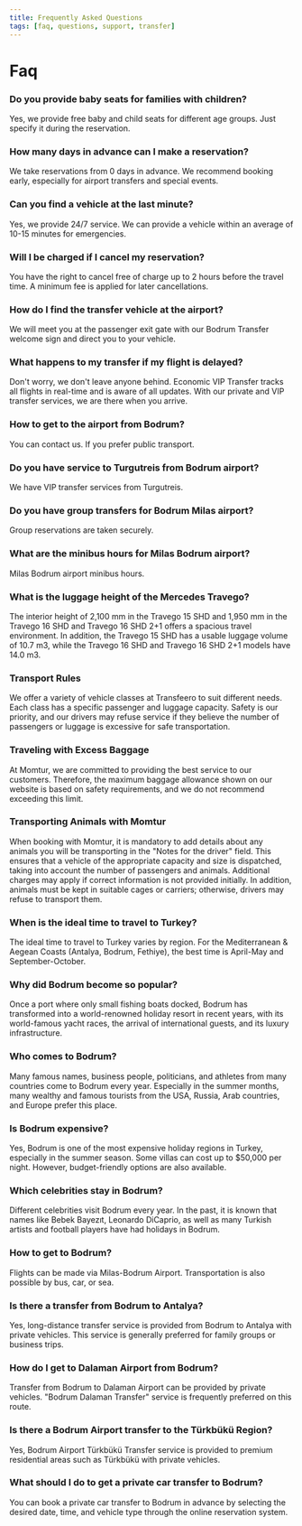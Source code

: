 ```yaml
---
title: Frequently Asked Questions
tags: [faq, questions, support, transfer]
---
```


# Faq

### Do you provide baby seats for families with children?
Yes, we provide free baby and child seats for different age groups. Just specify it during the reservation.

### How many days in advance can I make a reservation?
We take reservations from 0 days in advance. We recommend booking early, especially for airport transfers and special events.

### Can you find a vehicle at the last minute?
Yes, we provide 24/7 service. We can provide a vehicle within an average of 10-15 minutes for emergencies.

### Will I be charged if I cancel my reservation?
You have the right to cancel free of charge up to 2 hours before the travel time. A minimum fee is applied for later cancellations.

### How do I find the transfer vehicle at the airport?
We will meet you at the passenger exit gate with our Bodrum Transfer welcome sign and direct you to your vehicle.

### What happens to my transfer if my flight is delayed?
Don't worry, we don't leave anyone behind. Economic VIP Transfer tracks all flights in real-time and is aware of all updates. With our private and VIP transfer services, we are there when you arrive.

### How to get to the airport from Bodrum?
You can contact us. If you prefer public transport.

### Do you have service to Turgutreis from Bodrum airport?
We have VIP transfer services from Turgutreis.

### Do you have group transfers for Bodrum Milas airport?
Group reservations are taken securely.

### What are the minibus hours for Milas Bodrum airport?
Milas Bodrum airport minibus hours.

### What is the luggage height of the Mercedes Travego?
The interior height of 2,100 mm in the Travego 15 SHD and 1,950 mm in the Travego 16 SHD and Travego 16 SHD 2+1 offers a spacious travel environment. In addition, the Travego 15 SHD has a usable luggage volume of 10.7 m3, while the Travego 16 SHD and Travego 16 SHD 2+1 models have 14.0 m3.

### Transport Rules
We offer a variety of vehicle classes at Transfeero to suit different needs. Each class has a specific passenger and luggage capacity. Safety is our priority, and our drivers may refuse service if they believe the number of passengers or luggage is excessive for safe transportation.

### Traveling with Excess Baggage
At Momtur, we are committed to providing the best service to our customers. Therefore, the maximum baggage allowance shown on our website is based on safety requirements, and we do not recommend exceeding this limit.

### Transporting Animals with Momtur
When booking with Momtur, it is mandatory to add details about any animals you will be transporting in the "Notes for the driver" field. This ensures that a vehicle of the appropriate capacity and size is dispatched, taking into account the number of passengers and animals. Additional charges may apply if correct information is not provided initially. In addition, animals must be kept in suitable cages or carriers; otherwise, drivers may refuse to transport them.

### When is the ideal time to travel to Turkey?
The ideal time to travel to Turkey varies by region. For the Mediterranean & Aegean Coasts (Antalya, Bodrum, Fethiye), the best time is April-May and September-October.

### Why did Bodrum become so popular?
Once a port where only small fishing boats docked, Bodrum has transformed into a world-renowned holiday resort in recent years, with its world-famous yacht races, the arrival of international guests, and its luxury infrastructure.

### Who comes to Bodrum?
Many famous names, business people, politicians, and athletes from many countries come to Bodrum every year. Especially in the summer months, many wealthy and famous tourists from the USA, Russia, Arab countries, and Europe prefer this place.

### Is Bodrum expensive?
Yes, Bodrum is one of the most expensive holiday regions in Turkey, especially in the summer season. Some villas can cost up to $50,000 per night. However, budget-friendly options are also available.

### Which celebrities stay in Bodrum?
Different celebrities visit Bodrum every year. In the past, it is known that names like Bebek Bayezıt, Leonardo DiCaprio, as well as many Turkish artists and football players have had holidays in Bodrum.

### How to get to Bodrum?
Flights can be made via Milas-Bodrum Airport. Transportation is also possible by bus, car, or sea.

### Is there a transfer from Bodrum to Antalya?
Yes, long-distance transfer service is provided from Bodrum to Antalya with private vehicles. This service is generally preferred for family groups or business trips.

### How do I get to Dalaman Airport from Bodrum?
Transfer from Bodrum to Dalaman Airport can be provided by private vehicles. "Bodrum Dalaman Transfer" service is frequently preferred on this route.

### Is there a Bodrum Airport transfer to the Türkbükü Region?
Yes, Bodrum Airport Türkbükü Transfer service is provided to premium residential areas such as Türkbükü with private vehicles.

### What should I do to get a private car transfer to Bodrum?
You can book a private car transfer to Bodrum in advance by selecting the desired date, time, and vehicle type through the online reservation system.
